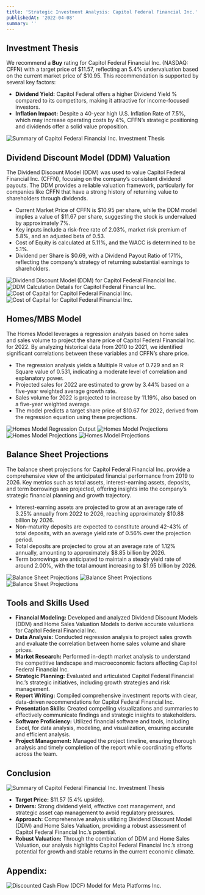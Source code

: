 ```yaml
---
title: 'Strategic Investment Analysis: Capitol Federal Financial Inc.'
publishedAt: '2022-04-08'
summary: ''
---
```



  ## Investment Thesis

  We recommend a **Buy** rating for Capitol Federal Financial Inc. (NASDAQ: CFFN) with a target price of $11.57, reflecting an 5.4% undervaluation based on the current market price of $10.95. This recommendation is supported by several key factors:

  <section className="flex flex-col sm:flex-row sm:items-start sm:space-x-4 items-center">
    <div className="order-2 sm:order-1 w-full sm:w-auto">
      <ul>
        <li><strong>Dividend Yield:</strong> Capitol Federal offers a higher Dividend Yield % compared to its competitors, making it attractive for income-focused investors.</li>
        <li><strong>Inflation Impact:</strong> Despite a 40-year high U.S. Inflation Rate of 7.5%, which may increase operating costs by 4%, CFFN’s strategic positioning and dividends offer a solid value proposition.</li>
      </ul>
    </div>
    <div className="order-1 sm:order-2 flex-shrink-0 max-w-md sm:max-w-sm md:max-w-md w-full">
      <Image
        src="/Projects/APM/CFFN/recc.png"
        alt="Summary of Capitol Federal Financial Inc. Investment Thesis"
        width={400}
        height={200}
        className="w-full h-auto object-contain"
      />
    </div>
  </section>

  ## Dividend Discount Model (DDM) Valuation

  The Dividend Discount Model (DDM) was used to value Capitol Federal Financial Inc. (CFFN), focusing on the company’s consistent dividend payouts. The DDM provides a reliable valuation framework, particularly for companies like CFFN that have a strong history of returning value to shareholders through dividends.
 <ul className="my-6 ml-6 list-disc">
      <li>Current Market Price of CFFN is $10.95 per share, while the DDM model implies a value of $11.67 per share, suggesting the stock is undervalued by approximately 7%.</li>
      <li>Key inputs include a risk-free rate of 2.03%, market risk premium of 5.8%, and an adjusted beta of 0.53.</li>
      <li>Cost of Equity is calculated at 5.11%, and the WACC is determined to be 5.1%.</li>
      <li>Dividend per Share is $0.69, with a Dividend Payout Ratio of 171%, reflecting the company’s strategy of returning substantial earnings to shareholders.</li>
 </ul>
<section>
    <div className="grid grid-cols-1 sm:grid-cols-2 gap-4 w-full max-w-md sm:max-w-full">
      <Image
        src="/Projects/APM/CFFN/ddm1.png"
        alt="Dividend Discount Model (DDM) for Capitol Federal Financial Inc."
        width={400}
        height={200}
        className="w-full h-auto object-contain"
      />
      <Image
        src="/Projects/APM/CFFN/ddm2.png"
        alt="DDM Calculation Details for Capitol Federal Financial Inc."
        width={400}
        height={200}
        className="w-full h-auto object-contain"
      />
      <Image
        src="/Projects/APM/CFFN/ddm3.png"
        alt="Cost of Capital for Capitol Federal Financial Inc."
        width={400}
        height={200}
        className="w-full h-auto object-contain"
      />
      <Image
        src="/Projects/APM/CFFN/ddm4.png"
        alt="Cost of Capital for Capitol Federal Financial Inc."
        width={400}
        height={200}
        className="w-full h-auto object-contain"
      />
    </div>
</section>

  ## Homes/MBS Model

  The Homes Model leverages a regression analysis based on home sales and sales volume to project the share price of Capitol Federal Financial Inc. for 2022. By analyzing historical data from 2010 to 2021, we identified significant correlations between these variables and CFFN’s share price.

  <ul className="my-6 ml-6 list-disc">
    <li>The regression analysis yields a Multiple R value of 0.729 and an R Square value of 0.531, indicating a moderate level of correlation and explanatory power.</li>
    <li>Projected sales for 2022 are estimated to grow by 3.44% based on a five-year weighted average growth rate.</li>
    <li>Sales volume for 2022 is projected to increase by 11.19%, also based on a five-year weighted average.</li>
    <li>The model predicts a target share price of $10.67 for 2022, derived from the regression equation using these projections.</li>
  </ul>

  <div className="flex flex-wrap justify-center gap-2.5 max-w-full">
    <Image
      src="/Projects/APM/CFFN/homes-model1.png"
      alt="Homes Model Regression Output"
      width={1600}
      height={1000}
      className="w-full h-auto object-contain"
    />
    <Image
      src="/Projects/APM/CFFN/homes-model2.png"
      alt="Homes Model Projections"
      width={1600}
      height={1000}
      className="w-full h-auto object-contain"
    />
    <Image
      src="/Projects/APM/CFFN/homes-model4.png"
      alt="Homes Model Projections"
      width={1600}
      height={1000}
    />
    <Image
      src="/Projects/APM/CFFN/homes-model5.png"
      alt="Homes Model Projections"
      width={1600}
      height={1000}
    />
  </div>



  ## Balance Sheet Projections

  The balance sheet projections for Capitol Federal Financial Inc. provide a comprehensive view of the anticipated financial performance from 2019 to 2026. Key metrics such as total assets, interest-earning assets, deposits, and term borrowings are projected, offering insights into the company’s strategic financial planning and growth trajectory.

  <ul className="my-6 ml-6 list-disc">
    <li>Interest-earning assets are projected to grow at an average rate of 3.25% annually from 2022 to 2026, reaching approximately $10.88 billion by 2026.</li>
    <li>Non-maturity deposits are expected to constitute around 42-43% of total deposits, with an average yield rate of 0.56% over the projection period.</li>
    <li>Total deposits are projected to grow at an average rate of 1.12% annually, amounting to approximately $8.85 billion by 2026.</li>
    <li>Term borrowings are anticipated to maintain a steady yield rate of around 2.00%, with the total amount increasing to $1.95 billion by 2026.</li>
  </ul>

  <div className="flex flex-wrap justify-center gap-2.5 max-w-full">
    <Image
      src="/Projects/APM/CFFN/bs1.png"
      alt="Balance Sheet Projections"
      width={1600}
      height={400}
      className="w-full h-auto object-contain"
    />
    <Image
      src="/Projects/APM/CFFN/bs2.png"
      alt="Balance Sheet Projections"
      width={1600}
      height={400}
      className="w-full h-auto object-contain"
    />
    <Image
      src="/Projects/APM/CFFN/bs3.png"
      alt="Balance Sheet Projections"
      width={1600}
      height={400}
      className="w-full h-auto object-contain"
    />
  </div>

  ## Tools and Skills Used

  - **Financial Modeling:** Developed and analyzed Dividend Discount Models (DDM) and Home Sales Valuation Models to derive accurate valuations for Capitol Federal Financial Inc.
  - **Data Analysis:** Conducted regression analysis to project sales growth and evaluate the correlation between home sales volume and share prices.
  - **Market Research:** Performed in-depth market analysis to understand the competitive landscape and macroeconomic factors affecting Capitol Federal Financial Inc.
  - **Strategic Planning:** Evaluated and articulated Capitol Federal Financial Inc.’s strategic initiatives, including growth strategies and risk management.
  - **Report Writing:** Compiled comprehensive investment reports with clear, data-driven recommendations for Capitol Federal Financial Inc.
  - **Presentation Skills:** Created compelling visualizations and summaries to effectively communicate findings and strategic insights to stakeholders.
  - **Software Proficiency:** Utilized financial software and tools, including Excel, for data analysis, modeling, and visualization, ensuring accurate and efficient analysis.
  - **Project Management:** Managed the project timeline, ensuring thorough analysis and timely completion of the report while coordinating efforts across the team.

  ## Conclusion

  <div className="flex justify-center">
    <Image
      src="/Projects/APM/CFFN/summary.png"
      alt="Summary of Capitol Federal Financial Inc. Investment Thesis"
      width={600}
      height={400}
      className="h-auto object-contain"
    />
  </div>

  - **Target Price:** $11.57 (5.4% upside).
  - **Drivers:** Strong dividend yield, effective cost management, and strategic asset cap management to avoid regulatory pressures.
  - **Approach:** Comprehensive analysis utilizing Dividend Discount Model (DDM) and Home Sales Valuation, providing a robust assessment of Capitol Federal Financial Inc.’s potential.
  - **Robust Valuation:** Through the combination of DDM and Home Sales Valuation, our analysis highlights Capitol Federal Financial Inc.’s strong potential for growth and stable returns in the current economic climate.

  ## Appendix:

  <div className="flex flex-wrap justify-center gap-2.5 max-w-full mb-2">
    <Image
      src="/Projects/APM/CFFN/appendix1.png"
      alt="Discounted Cash Flow (DCF) Model for Meta Platforms Inc."
      width={1600}
      height={200}
    />
  </div>